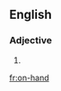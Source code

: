 ==English==

===Adjective===
{{head|en|adjective|haed=[[on]][[-]][[hand]]}}

# {{alternative spelling of|on hand}}

[[fr:on-hand]]